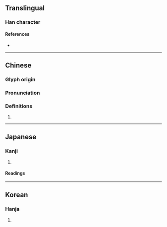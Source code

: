 {{character info/new}}
==Translingual==

===Han character===
{{Han char|rn=61|rad=心|as=04|sn=7|four=91011|canj=PMMU|ids=⿰忄元}}

====References====
* {{Han ref|kx=0377.250|dkj=10365|dj=0705.120|hdz=42275.100|uh=5FE8|ud=24552|bh=CADA|bd=51930}}

----

==Chinese==
{{zh-forms}}

===Glyph origin===
{{Han etym}}

===Pronunciation===
{{zh-pron
|m=wàn
|c=wun6
|mc=y
|oc=y
|cat=
}}

===Definitions===
{{zh-hanzi}}

# {{rfdef|zh}}

----

==Japanese==

===Kanji===
{{ja-kanji|grade=|rs=心04}}

# {{rfdef|ja|sort=心04}}

====Readings====
{{ja-readings
|goon=がん<ぐわん
|kanon=がん<ぐわん
|kun=むさぼ-る
}}

----

==Korean==

===Hanja===
{{ko-hanja|hangeul=완|eumhun=}}

# {{rfdef|ko|sort=心04}}